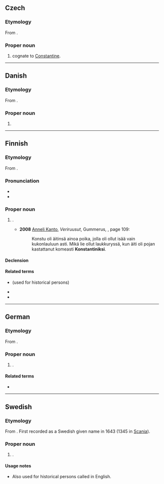 {{also|konstantin|Konštantín}}
==Czech==

===Etymology===
From {{der|cs|la|Constantinus}}.

===Proper noun===
{{head|cs|proper noun}}

# {{given name|male|lang=cs}} cognate to [[Constantine]].

----

==Danish==

===Etymology===
From {{der|da|la|Constantinus}}.

===Proper noun===
{{head|da|proper noun}}

# {{given name|male|eq=Constantine|from=Latin|lang=da}}

----

==Finnish==

===Etymology===
From {{der|fi|la|Constantinus}}.

===Pronunciation===
* {{IPA|/ˈkonstɑntin/|lang=fi}}
* {{hyphenation|Kons|tan|tin|lang=fi}}

===Proper noun===
{{fi-proper noun}}

# {{given name|male|lang=fi|from=Latin|eq=Constantine}}.
#* '''2008''' [[w:fi:Anneli Kanto|Anneli Kanto]], ''Veriruusut'', Gummerus, {{ISBN|978-951-20-7766-3}}, page 109:
#*:Konstu oli äitinsä ainoa poika, jolla oli ollut isää vain kukonlauluun asti. Mikä lie ollut laukkuryssä, kun äiti oli pojan kastattanut komeasti '''Konstantiniksi'''.

====Declension====
{{fi-decl-risti|Konstantin|||a|i=0}}

====Related terms====
* {{l|fi|Konstantinus}} (used for historical persons)
* {{l|fi|Konsta}}
* {{l|fi|Kosti}}

----

==German==

===Etymology===
From {{der|de|la|Constantinus}}.

===Proper noun===
{{head|de|proper noun}}

# {{given name|male|lang=de}}.

====Related terms====
* {{m|de|Konstanze}}

----

==Swedish==

===Etymology===
From {{der|sv|la|Constantinus}}. First recorded as a Swedish given name in 1643 (1345 in [[Scania]]).

===Proper noun===
{{sv-proper noun|c}}

# {{given name|male|from=Latin|lang=sv}}.

====Usage notes====
* Also used for historical persons called {{m|en|Constantine}} in English.